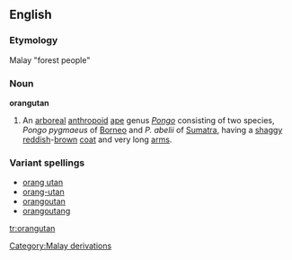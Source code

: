 ==English==
===Etymology===
Malay "forest people"
===Noun===
{{wikipedia}}
'''orangutan''' 

#An [[arboreal]] [[anthropoid]] [[ape]] genus ''[[Pongo]]'' consisting of two species, ''Pongo pygmaeus'' of [[Borneo]] and ''P. abelii'' of [[Sumatra]], having a [[shaggy]] [[reddish]]-[[brown]] [[coat]] and very long [[arm]]s.
[[Category:Malay derivations]]

===Variant spellings===
*[[orang utan]]
*[[orang-utan]]
*[[orangoutan]]
*[[orangoutang]]

[[tr:orangutan]]